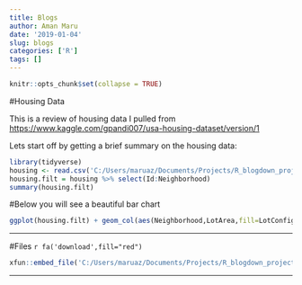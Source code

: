 ```yaml
---
title: Blogs
author: Aman Maru
date: '2019-01-04'
slug: blogs
categories: ['R']
tags: []
---
```


```r
knitr::opts_chunk$set(collapse = TRUE)
```

#Housing Data

This is a review of housing data I pulled from <https://www.kaggle.com/gpandi007/usa-housing-dataset/version/1>

Lets start off by getting a brief summary on the housing data:
```r
library(tidyverse)
housing <- read.csv('C:/Users/maruaz/Documents/Projects/R_blogdown_projects/newdefault/newdefault/static/post/housingtest.csv')
housing.filt = housing %>% select(Id:Neighborhood)
summary(housing.filt)

```

#Below you will see a beautiful bar chart
```r
ggplot(housing.filt) + geom_col(aes(Neighborhood,LotArea,fill=LotConfig)) + coord_flip()

```

---

#Files
`r fa('download',fill="red")`
```r
xfun::embed_file('C:/Users/maruaz/Documents/Projects/R_blogdown_projects/newdefault/newdefault/static/post/housingtest.csv')

```

---


